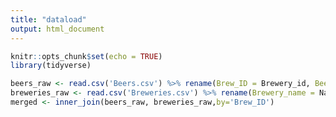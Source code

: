```yaml
---
title: "dataload"
output: html_document
---
```


```r
knitr::opts_chunk$set(echo = TRUE)
library(tidyverse)
```

```r
beers_raw <- read.csv('Beers.csv') %>% rename(Brew_ID = Brewery_id, Beer_name = Name)
breweries_raw <- read.csv('Breweries.csv') %>% rename(Brewery_name = Name)
merged <- inner_join(beers_raw, breweries_raw,by='Brew_ID')
```

